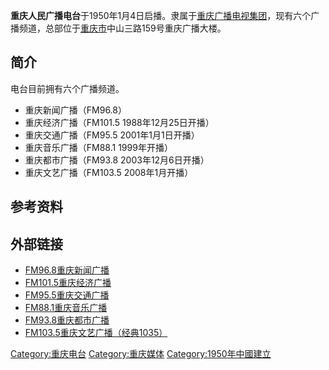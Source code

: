 {{unreferenced|time=2015-04-17T13:44:27+00:00}}
'''重庆人民广播电台'''于1950年1月4日启播。隶属于[[重庆广播电视集团|重庆广播电视集团]]，现有六个广播频道，总部位于[[重庆市|重庆市]]中山三路159号重庆广播大楼。

== 简介 ==
电台目前拥有六个广播频道。
*重庆新闻广播（FM96.8）
*重庆经济广播（FM101.5 1988年12月25日开播）
*重庆交通广播（FM95.5 2001年1月1日开播）
*重庆音乐广播（FM88.1 1999年开播）
*重庆都市广播（FM93.8 2003年12月6日开播）
*重庆文艺广播（FM103.5 2008年1月开播）

== 参考资料 ==
{{reflist}}

==外部链接==
* [https://web.archive.org/web/20121220082609/http://fm968.cbg.cn/ FM96.8重庆新闻广播]
* [https://web.archive.org/web/20120920015605/http://fm1015.cbg.cn/ FM101.5重庆经济广播]
* [https://web.archive.org/web/20150417161529/http://fm955.cbg.cn/ FM95.5重庆交通广播]
* [https://web.archive.org/web/20121122093652/http://fm881.cbg.cn/ FM88.1重庆音乐广播]
* [https://web.archive.org/web/20121031232540/http://fm938.cbg.cn/ FM93.8重庆都市广播]
* [https://web.archive.org/web/20121220075500/http://fm1035.cbg.cn/ FM103.5重庆文艺广播（经典1035）]

{{重庆广播电视集团}}
{{中华人民共和国广播电视网络}}

[[Category:重庆电台|Category:重庆电台]]
[[Category:重庆媒体|Category:重庆媒体]]
[[Category:1950年中國建立|Category:1950年中國建立]]